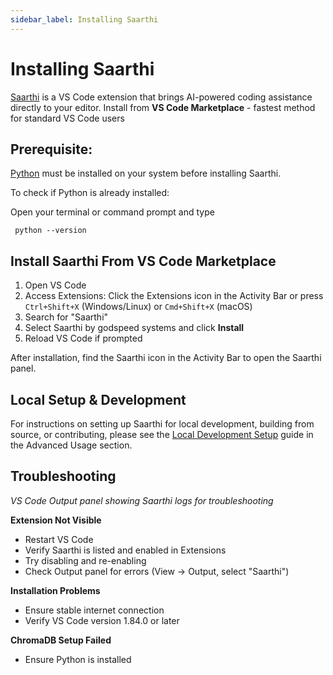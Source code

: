 ```yaml
---
sidebar_label: Installing Saarthi
---
```


# Installing Saarthi

<SaarthiIcon /> [Saarthi](https://marketplace.visualstudio.com/items?itemName=godspeed-systems.saarthi) is a VS Code extension that brings AI-powered coding assistance directly to your editor. Install from
**VS Code Marketplace** - fastest method for standard VS Code users

## Prerequisite: 

[Python](https://www.python.org/downloads/) must be installed on your system before installing Saarthi.

To check if Python is already installed:

Open your terminal or command prompt and type

``` 
 python --version
```


## Install Saarthi From VS Code Marketplace

1. Open VS Code
2. Access Extensions: Click the Extensions icon in the Activity Bar or press `Ctrl+Shift+X` (Windows/Linux) or `Cmd+Shift+X` (macOS)
3. Search for "Saarthi"
4. Select <SaarthiIcon/> Saarthi by godspeed systems and click **Install**
5. Reload VS Code if prompted

After installation, find the Saarthi icon in the Activity Bar to open the Saarthi panel.

## Local Setup & Development

For instructions on setting up Saarthi for local development, building from source, or contributing, please see the [Local Development Setup](../advanced-usage/local-development-setup) guide in the Advanced Usage section.

## Troubleshooting

*VS Code Output panel showing Saarthi logs for troubleshooting*

**Extension Not Visible**
* Restart VS Code
* Verify Saarthi is listed and enabled in Extensions
* Try disabling and re-enabling
* Check Output panel for errors (View → Output, select "Saarthi")

**Installation Problems**
* Ensure stable internet connection
* Verify VS Code version 1.84.0 or later

**ChromaDB Setup Failed**
* Ensure Python is installed

